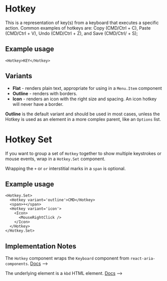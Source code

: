 

<Meta of={HotkeyStories}/>

# Hotkey
This is a representation of key(s) from a keyboard that executes a specific action. Common examples of hotkeys are: Copy (CMD/Ctrl + C), Paste (CMD/Ctrl + V), Undo (CMD/Ctrl + Z), and Save (CMD/Ctrl/ + S);

## Example usage
```
<Hotkey>KEY</Hotkey>
```

## Variants

* **Flat** - renders plain text, appropriate for using in a `Menu.Item` component
* **Outline** - renders with borders.
* **Icon** - renders an icon with the right size and spacing. An icon hotkey will never have a border.

**Outline** is the default variant and should be used in most cases, unless the Hotkey is used as an element in a more complex parent, like an `Options` list.

<Canvas of={HotkeyStories.Default} />

# Hotkey Set
If you want to group a set of `Hotkey` together to show multiple keystrokes or mouse events, wrap in a `Hotkey.Set` component.

Wrapping the `+` or `or` interstitial marks in a `span` is optional.

## Example usage
```
<Hotkey.Set>
  <Hotkey variant='outline'>CMD</Hotkey>
  <span>+</span>
  <Hotkey variant='icon'>
    <Icon>
      <MouseRightClick />
    </Icon>
  </Hotkey>
</Hotkey.Set>
```

<Canvas of={HotkeyStories.KeysSet} />

## Implementation Notes
The `Hotkey` component wraps the `Keyboard` component from `react-aria-components`. [Docs](https://react-spectrum.adobe.com/react-spectrum/Keyboard.html#keyboard) -->

The underlying element is a `kbd` HTML element. [Docs](https://developer.mozilla.org/en-US/docs/Web/HTML/Reference/Elements/kbd) -->



